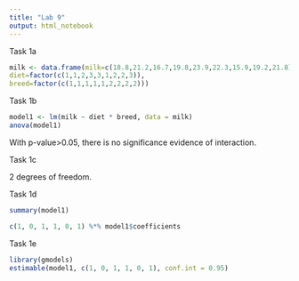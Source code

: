 ```yaml
---
title: "Lab 9"
output: html_notebook
---
```


Task 1a

```r
milk <- data.frame(milk=c(18.8,21.2,16.7,19.8,23.9,22.3,15.9,19.2,21.8),
diet=factor(c(1,1,2,3,3,1,2,2,3)),
breed=factor(c(1,1,1,1,1,2,2,2,2)))
```

Task 1b

```r
model1 <- lm(milk ~ diet * breed, data = milk)
anova(model1)
```

With p-value\>0.05, there is no significance evidence of interaction.

Task 1c

2 degrees of freedom.

Task 1d

```r
summary(model1)
```

```r
c(1, 0, 1, 1, 0, 1) %*% model1$coefficients
```

Task 1e

```r
library(gmodels)
estimable(model1, c(1, 0, 1, 1, 0, 1), conf.int = 0.95)
```
